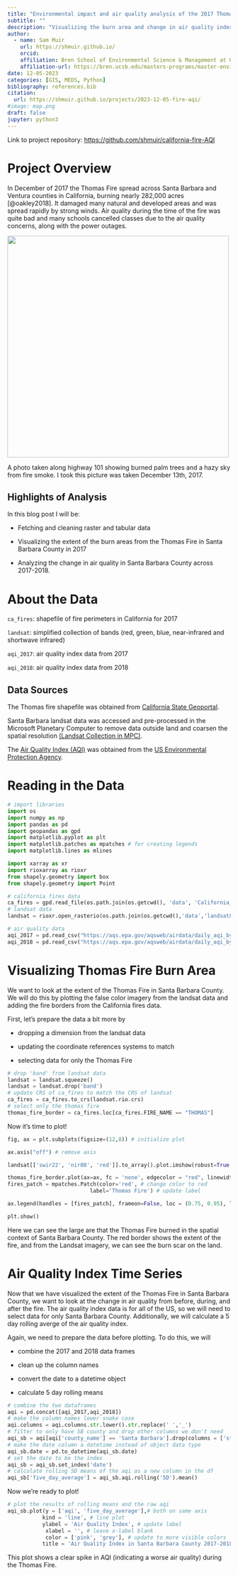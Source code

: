 ```yaml
---
title: "Environmental impact and air quality analysis of the 2017 Thomas Fire in Santa Barbara County"
subtitle: ""
description: "Visualizing the burn area and change in air quality index"
author:
  - name: Sam Muir
    url: https://shmuir.github.io/
    orcid: 
    affiliation: Bren School of Environmental Science & Management at University of California Santa Barbara
    affiliation-url: https://bren.ucsb.edu/masters-programs/master-environmental-data-science
date: 12-05-2023
categories: [GIS, MEDS, Python]
bibliography: references.bib
citation:
  url: https://shmuir.github.io/projects/2023-12-05-fire-aqi/
#image: map.png
draft: false
jupyter: python3
---
```


Link to project repository: <https://github.com/shmuir/california-fire-AQI>

# Project Overview

In December of 2017 the Thomas Fire spread across Santa Barbara and Ventura counties in California, burning nearly 282,000 acres [@oakley2018]. It damaged many natural and developed areas and was spread rapidly by strong winds. Air quality during the time of the fire was quite bad and many schools cancelled classes due to the air quality concerns, along with the power outages.

![](fire_haze.jpg){width="500"}

A photo taken along highway 101 showing burned palm trees and a hazy sky from fire smoke. I took this picture was taken December 13th, 2017.

## Highlights of Analysis

In this blog post I will be:

-   Fetching and cleaning raster and tabular data

-   Visualizing the extent of the burn areas from the Thomas Fire in Santa Barbara County in 2017

-   Analyzing the change in air quality in Santa Barbara County across 2017-2018.

# About the Data

`ca_fires`: shapefile of fire perimeters in California for 2017

`landsat`: simplified collection of bands (red, green, blue, near-infrared and shortwave infrared)

`aqi_2017`: air quality index data from 2017

`aqi_2018`: air quality index data from 2018

## Data Sources

The Thomas fire shapefile was obtained from [California State Geoportal](https://gis.data.ca.gov/datasets/CALFIRE-Forestry::california-fire-perimeters-all-1/about).

Santa Barbara landsat data was accessed and pre-processed in the Microsoft Planetary Computer to remove data outside land and coarsen the spatial resolution [(Landsat Collection in MPC)](https://planetarycomputer.microsoft.com/dataset/landsat-c2-l2).

The [Air Quality Index (AQI)](https://www.airnow.gov/aqi/aqi-basics/) was obtained from the [US Environmental Protection Agency](https://www.epa.gov/).

# Reading in the Data

```python
# import libraries
import os
import numpy as np
import pandas as pd
import geopandas as gpd
import matplotlib.pyplot as plt
import matplotlib.patches as mpatches # for creating legends
import matplotlib.lines as mlines

import xarray as xr
import rioxarray as rioxr
from shapely.geometry import box
from shapely.geometry import Point
```

```python
# california fires data
ca_fires = gpd.read_file(os.path.join(os.getcwd(), 'data', 'California_Fire_Perimeters_2017', 'California_Fire_Perimeters_2017.shp'))
# landsat data
landsat = rioxr.open_rasterio(os.path.join(os.getcwd(),'data','landsat8-2018-01-26-sb-simplified.nc'))

# air quality data
aqi_2017 = pd.read_csv("https://aqs.epa.gov/aqsweb/airdata/daily_aqi_by_county_2017.zip")
aqi_2018 = pd.read_csv("https://aqs.epa.gov/aqsweb/airdata/daily_aqi_by_county_2018.zip")
```

# Visualizing Thomas Fire Burn Area

We want to look at the extent of the Thomas Fire in Santa Barbara County. We will do this by plotting the false color imagery from the landsat data and adding the fire borders from the California fires data.

First, let's prepare the data a bit more by

-   dropping a dimension from the landsat data

-   updating the coordinate references systems to match

-   selecting data for only the Thomas Fire

```python
# drop 'band' from landsat data
landsat = landsat.squeeze()
landsat = landsat.drop('band')
# update CRS of ca_fires to match the CRS of landsat
ca_fires = ca_fires.to_crs(landsat.rio.crs)
# select only the thomas fire
thomas_fire_border = ca_fires.loc[ca_fires.FIRE_NAME == "THOMAS"]
```

Now it's time to plot!

```python
fig, ax = plt.subplots(figsize=(12,8)) # initialize plot

ax.axis("off") # remove axis

landsat[['swir22', 'nir08', 'red']].to_array().plot.imshow(robust=True, ax= ax)

thomas_fire_border.plot(ax=ax, fc = 'none', edgecolor = "red", linewidth = 1.5) # plot thomas fire ontop of landsat image
fires_patch = mpatches.Patch(color='red', # change color to red
                          label='Thomas Fire') # update label

ax.legend(handles = [fires_patch], frameon=False, loc = (0.75, 0.95), labelcolor = 'white') # add legend and update text color

plt.show()
```

Here we can see the large are that the Thomas Fire burned in the spatial context of Santa Barbara County. The red border shows the extent of the fire, and from the Landsat imagery, we can see the burn scar on the land. 

# Air Quality Index Time Series

Now that we have visualized the extent of the Thomas Fire in Santa Barbara County, we want to look at the change in air quality from before, during, and after the fire. The air quality index data is for all of the US, so we will need to select data for only Santa Barbara County. Additionally, we will calculate a 5 day rolling averge of the air quality index.

Again, we need to prepare the data before plotting. To do this, we will

-   combine the 2017 and 2018 data frames

-   clean up the column names

-   convert the date to a datetime object

-   calculate 5 day rolling means

```python
# combine the two dataframes
aqi = pd.concat([aqi_2017,aqi_2018])
# make the column names lower snake case
aqi.columns = aqi.columns.str.lower().str.replace(' ','_')
# filter to only have SB county and drop other columns we don't need
aqi_sb = aqi[aqi['county_name'] == 'Santa Barbara'].drop(columns = ['state_name', 'county_name', 'state_code', 'county_code'])
# make the date column a datetime instead of object data type
aqi_sb.date = pd.to_datetime(aqi_sb.date)
# set the date to be the index
aqi_sb = aqi_sb.set_index('date')
# calculate rolling 5D means of the aqi as a new column in the df
aqi_sb['five_day_average'] = aqi_sb.aqi.rolling('5D').mean()
```

Now we're ready to plot!

```python
# plot the results of rolling means and the raw aqi
aqi_sb.plot(y = ['aqi', 'five_day_average'],# both on same axis
           kind = 'line', # line plot
           ylabel = 'Air Quality Index', # update label
            xlabel = '', # leave x-label blank
            color = ['pink', 'grey'], # update to more visible colors
           title = 'Air Quality Index in Santa Barbara County 2017-2018') # add a title
```

This plot shows a clear spike in AQI (indicating a worse air quality) during the Thomas Fire. 
